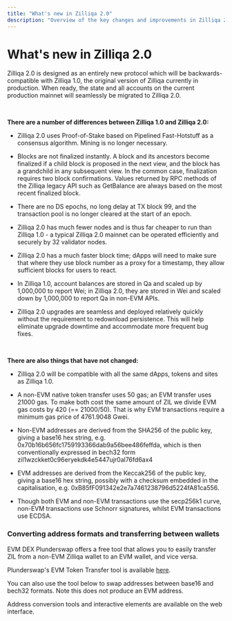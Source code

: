 ```yaml
---
title: "What's new in Zilliqa 2.0"
description: "Overview of the key changes and improvements in Zilliqa 2.0 compared to Zilliqa 1.0"
---
```


# What's new in Zilliqa 2.0

Zilliqa 2.0 is designed as an entirely new protocol which will be backwards-compatible with Zilliqa 1.0, the original version of Zilliqa currently in production. When ready, the state and all accounts on the current production mainnet will seamlessly be migrated to Zilliqa 2.0.

<br />

**There are a number of differences between Zilliqa 1.0 and Zilliqa 2.0:**

- Zilliqa 2.0 uses Proof-of-Stake based on Pipelined Fast-Hotstuff as a consensus algorithm. Mining is no longer necessary.

- Blocks are not finalized instantly. A block and its ancestors become finalized if a child block is proposed in the next view, and the block has a grandchild in any subsequent view. In the common case, finalization requires two block confirmations. Values returned by RPC methods of the Zilliqa legacy API such as GetBalance are always based on the most recent finalized block.

- There are no DS epochs, no long delay at TX block 99, and the transaction pool is no longer cleared at the start of an epoch.

- Zilliqa 2.0 has much fewer nodes and is thus far cheaper to run than Zilliqa 1.0 - a typical Zilliqa 2.0 mainnet can be operated efficiently and securely by 32 validator nodes.

- Zilliqa 2.0 has a much faster block time; dApps will need to make sure that where they use block number as a proxy for a timestamp, they allow sufficient blocks for users to react.

- In Zilliqa 1.0, account balances are stored in Qa and scaled up by 1,000,000 to report Wei; in Zilliqa 2.0, they are stored in Wei and scaled down by 1,000,000 to report Qa in non-EVM APIs.

- Zilliqa 2.0 upgrades are seamless and deployed relatively quickly without the requirement to redownload persistence. This will help eliminate upgrade downtime and accommodate more frequent bug fixes.

<br />

**There are also things that have not changed:**

- Zilliqa 2.0 will be compatible with all the same dApps, tokens and sites as Zilliqa 1.0.

- A non-EVM native token transfer uses 50 gas; an EVM transfer uses 21000 gas. To make both cost the same amount of ZIL we divide EVM gas costs by 420 (== 21000/50). That is why EVM transactions require a minimum gas price of 4761.9048 Gwei.

- Non-EVM addresses are derived from the SHA256 of the public key, giving a base16 hex string, e.g. 0x70b16b656fc1759193366dab9a56bee486feffda, which is then conventionally expressed in bech32 form zil1wzckket0c96eryekdk4e5447ujr0al76fd6ax4

- EVM addresses are derived from the Keccak256 of the public key, giving a base16 hex string, possibly with a checksum embedded in the capitalisation, e.g. 0xB85fF091342e2e7a7461238796d5224fA81ca556.

- Though both EVM and non-EVM transactions use the secp256k1 curve, non-EVM transactions use Schnorr signatures, whilst EVM transactions use ECDSA.

### Converting address formats and transferring between wallets

EVM DEX Plunderswap offers a free tool that allows you to easily transfer ZIL from a non-EVM Zilliqa wallet to an EVM wallet, and vice versa.

Plunderswap's EVM Token Transfer tool is available [here](https://plunderswap.com/transfer).

You can also use the tool below to swap addresses between base16 and
bech32 formats. Note this does not produce an EVM address.

<Note>
Address conversion tools and interactive elements are available on the web interface.
</Note>